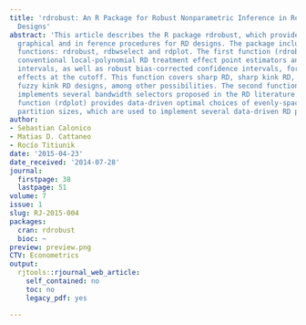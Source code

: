 ```yaml
---
title: 'rdrobust: An R Package for Robust Nonparametric Inference in Regression-Discontinuity
  Designs'
abstract: 'This article describes the R package rdrobust, which provides data-driven
  graphical and in ference procedures for RD designs. The package includes three main
  functions: rdrobust, rdbwselect and rdplot. The first function (rdrobust) implements
  conventional local-polynomial RD treatment effect point estimators and confidence
  intervals, as well as robust bias-corrected confidence intervals, for average treatment
  effects at the cutoff. This function covers sharp RD, sharp kink RD, fuzzy RD and
  fuzzy kink RD designs, among other possibilities. The second function (rdbwselect)
  implements several bandwidth selectors proposed in the RD literature. The third
  function (rdplot) provides data-driven optimal choices of evenly-spaced and quantile-spaced
  partition sizes, which are used to implement several data-driven RD plots.'
author:
- Sebastian Calonico
- Matias D. Cattaneo
- Rocío Titiunik
date: '2015-04-23'
date_received: '2014-07-28'
journal:
  firstpage: 38
  lastpage: 51
volume: 7
issue: 1
slug: RJ-2015-004
packages:
  cran: rdrobust
  bioc: ~
preview: preview.png
CTV: Econometrics
output:
  rjtools::rjournal_web_article:
    self_contained: no
    toc: no
    legacy_pdf: yes

---
```

